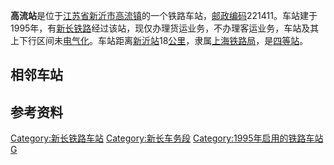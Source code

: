 {{noteTA
|1=zh-cn:始发车次; zh-hk:列車班次;
|2=zh-cn:车次; zh-hk:班次;
}}
{{Infobox China railway station 
|车站名称 = 高流站
|车站名称拼音 = 
|address = [[江苏省|江苏省]][[新沂市|新沂市]][[高流镇|高流镇]]
|归属 = [[上海铁路局|上海铁路局]]新长车务段
|车站等级 = [[四等站_(中铁)|四等站]]
|code=18841<ref>{{cite book|title=中华人民共和国铁路车站代码（GB/T 10302-2010）|publisher=中国标准出版社|year=2010|isbn=155066140495|ignore-isbn-error=true|pages=11}}</ref>
|pinyin_code=GLI
|commercial_code=MNH
|线路 = [[新长铁路|新长铁路]]
}}
'''高流站'''是位于[[江苏省|江苏省]][[新沂市|新沂市]][[高流镇|高流镇]]的一个铁路车站，[[邮政编码|邮政编码]]221411。车站建于1995年，有[[新长铁路|新长铁路]]经过该站，现仅办理货运业务，不办理客运业务，车站及其上下行区间未[[电气化|电气化]]。车站距离[[新沂站|新沂站]]18[[公里|公里]]，隶属[[上海铁路局|上海铁路局]]，是[[四等站_(中铁)|四等站]]。

==相邻车站==
{{start rail box}}
{{s-inop|[[北沟东站|北沟东站]]}}
{{s-line|[[新长铁路|新长铁路]]}}
{{s-inop|[[庙头镇站_(新长铁路)|庙头镇站]]}}
{{end box}}

==参考资料==
{{Reflist}}

{{新长铁路}}
{{铁路车站小作品}}
{{江苏小作品}}

[[Category:新长铁路车站|Category:新长铁路车站]]
[[Category:新长车务段|Category:新长车务段]]
[[Category:1995年启用的铁路车站|Category:1995年启用的铁路车站]]
[[Category:徐州市铁路车站|G]]